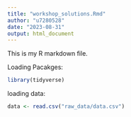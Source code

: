 ```yaml
---
title: "workshop_solutions.Rmd"
author: "u7280528"
date: "2023-08-31"
output: html_document
---
```

This is my R markdown file.

Loading Pacakges:
```r
library(tidyverse)
```

loading data:
```r
data <- read.csv("raw_data/data.csv")
```
